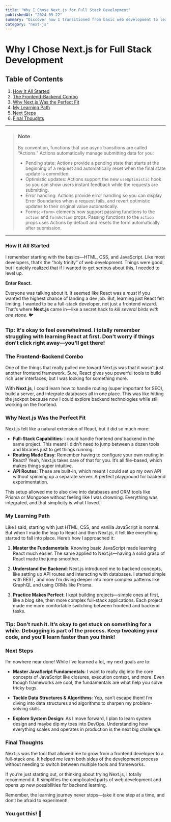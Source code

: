 ```yaml
---
title: "Why I Chose Next.js for Full Stack Development"
publishedAt: "2024-09-22"
summary: "Discover how I transitioned from basic web development to learning Next.js, a powerful full-stack framework that opened up new opportunities in both frontend and backend."
category: "next-js"
---
```


# Why I Chose Next.js for Full Stack Development

## Table of Contents

1. [How It All Started](#how-it-all-started)
2. [The Frontend-Backend Combo](#the-frontend-backend-combo)
3. [Why Next.js Was the Perfect Fit](#why-nextjs-was-the-perfect-fit)
4. [My Learning Path](#my-learning-path)
5. [Next Steps](#next-steps)
6. [Final Thoughts](#final-thoughts)



---


> ### Note
>
> By convention, functions that use async transitions are called “Actions.” Actions
> automatically manage submitting data for you:
>
> - Pending state: Actions provide a pending state that starts at the beginning of a request and automatically reset when the final state update is committed.
> - Optimistic updates: Actions support the new `useOptimistic` hook so you can show users instant feedback while the requests are submitting.
> - Error handling: Actions provide error handling so you can display Error Boundaries when a request fails, and revert optimistic updates to their original value automatically.
> - Forms: `<form>` elements now support passing functions to the `action` and `formAction` props. Passing functions to the `action` props uses Actions by default and resets the form automatically after submission.

---

### How It All Started

I remember starting with the basics—HTML, CSS, and JavaScript. Like most developers, that’s the “holy trinity” of web development. Things were good, but I quickly realized that if I wanted to get serious about this, I needed to level up.

**Enter React.**

Everyone was talking about it. It seemed like React was a _must_ if you wanted the highest chance of landing a dev job. But, learning just React felt limiting. I wanted to be a full-stack developer, not just a frontend wizard. That’s where **Next.js** came in—like a secret hack to _kill several birds with one stone_. 🐦

### Tip: It's okay to feel overwhelmed. I totally remember struggling with learning React at first. Don't worry if things don't click right away—you'll get there!

### The Frontend-Backend Combo

One of the things that really pulled me toward Next.js was that it wasn’t just another frontend framework. Sure, React gives you powerful tools to build rich user interfaces, but I was looking for something more.

With **Next.js**, I could learn how to handle routing (super important for SEO), build a server, and integrate databases all in one place. This was like hitting the jackpot because now I could explore backend technologies while still working on the frontend.

### Why Next.js Was the Perfect Fit

Next.js felt like a natural extension of React, but it did so much more:

- **Full-Stack Capabilities**: I could handle frontend _and_ backend in the same project. This meant I didn't need to jump between a dozen tools and libraries just to get things running.
- **Routing Made Easy**: Remember having to configure your own routing in React? Yeah, Next.js takes care of that for you. It’s all file-based, which makes things super intuitive.
- **API Routes**: These are built-in, which meant I could set up my own API without spinning up a separate server. A perfect playground for backend experimentation.

This setup allowed me to also dive into databases and ORM tools like Prisma or Mongoose without feeling like I was drowning. Everything was integrated, and that simplicity is what I loved.

### My Learning Path

Like I said, starting with just HTML, CSS, and vanilla JavaScript is normal. But when I made the leap to React and then Next.js, it felt like everything started to fall into place. Here’s how I approached it:

1. **Master the Fundamentals**: Knowing basic JavaScript made learning React much easier. The same applied to Next.js—having a solid grasp of React made the jump smoother.
2. **Understand the Backend**: Next.js introduced me to backend concepts, like setting up API routes and interacting with databases. I started simple with REST, and now I’m diving deeper into more complex patterns like GraphQL and using ORMs like Prisma.

3. **Practice Makes Perfect**: I kept building projects—simple ones at first, like a blog site, then more complex full-stack applications. Each project made me more comfortable switching between frontend and backend tasks.

### Tip: Don’t rush it. It’s okay to get stuck on something for a while. Debugging is part of the process. Keep tweaking your code, and you’ll learn faster than you think!

### Next Steps

I’m nowhere near done! While I’ve learned a lot, my next goals are to:

- **Master JavaScript Fundamentals**: I want to really dig into the core concepts of JavaScript like closures, execution context, and more. Even though frameworks are cool, the fundamentals are what help you solve tricky bugs.
- **Tackle Data Structures & Algorithms**: Yep, can’t escape them! I’m diving into data structures and algorithms to sharpen my problem-solving skills.

- **Explore System Design**: As I move forward, I plan to learn system design and maybe dip my toes into DevOps. Understanding how everything scales and operates in production is the next big challenge.

### Final Thoughts

Next.js was the tool that allowed me to grow from a frontend developer to a full-stack one. It helped me learn both sides of the development process without needing to switch between multiple tools and frameworks.

If you’re just starting out, or thinking about trying Next.js, I totally recommend it. It simplifies the complicated parts of web development and opens up new possibilities for backend learning.

Remember, the learning journey never stops—take it one step at a time, and don’t be afraid to experiment!

### You got this! 💪
